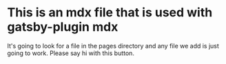 
# This is an mdx file that is used with gatsby-plugin mdx

<Btn text="Hi There!"/>

It's going to look for a file in the pages directory and any file we add is just going to work.
Please say hi with this button.